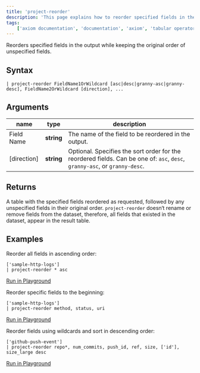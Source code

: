 ```yaml
---
title: 'project-reorder'
description: 'This page explains how to reorder specified fields in the output.'
tags: 
    ['axiom documentation', 'documentation', 'axiom', 'tabular operators', 'project-reorder']
---
```


Reorders specified fields in the output while keeping the original order of unspecified fields.

## Syntax

```kusto
| project-reorder FieldName1OrWildcard [asc|desc|granny-asc|granny-desc], FieldName2OrWildcard [direction], ...
```

## Arguments

| **name**              | **type**     | **description**                                      |
| --------------------- | ------------ | ------------------------------------------------------ |
| Field Name            | **string**     | The name of the field to be reordered in the output. |
| [direction]           | **string** |  Optional. Specifies the sort order for the reordered fields. Can be one of: `asc`, `desc`, `granny-asc`, or `granny-desc`.|

## Returns

A table with the specified fields reordered as requested, followed by any unspecified fields in their original order. `project-reorder` doesn‘t rename or remove fields from the dataset, therefore, all fields that existed in the dataset, appear in the result table.

## Examples

Reorder all fields in ascending order:

```kusto
['sample-http-logs'] 
| project-reorder * asc
```

[Run in Playground](https://play.axiom.co/axiom-play-qf1k/explorer?initForm=%7B%22apl%22%3A%20%22%5B%27sample-http-logs%27%5D%5Cn%7C%20project-reorder%20%2A%20asc%22%7D)

Reorder specific fields to the beginning:

```kusto
['sample-http-logs'] 
| project-reorder method, status, uri
```

[Run in Playground](https://play.axiom.co/axiom-play-qf1k/explorer?initForm=%7B%22apl%22%3A%20%22%5B%27sample-http-logs%27%5D%5Cn%7C%20project-reorder%20method%2C%20status%2C%20uri%22%7D)

Reorder fields using wildcards and sort in descending order:

```kusto
['github-push-event'] 
| project-reorder repo*, num_commits, push_id, ref, size, ['id'], size_large desc 
```

[Run in Playground](https://play.axiom.co/axiom-play-qf1k/explorer?initForm=%7B%22apl%22%3A%20%22%5B%27github-push-event%27%5D%5Cn%7C%20project-reorder%20repo%2A%2C%20num_commits%2C%20push_id%2C%20ref%2C%20size%2C%20%5B%27id%27%5D%2C%20size_large%20desc%22%7D)